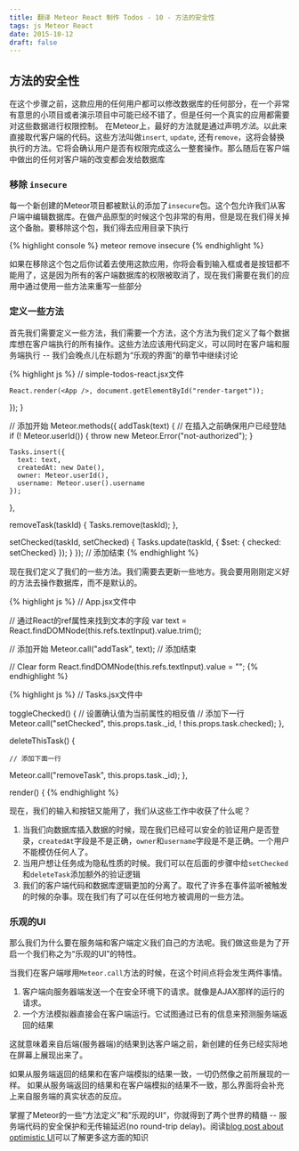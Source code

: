 ```yaml
---
title: 翻译 Meteor React 制作 Todos - 10 - 方法的安全性
tags: js Meteor React
date: 2015-10-12
draft: false
---
```


## 方法的安全性

在这个步骤之前，这款应用的任何用户都可以修改数据库的任何部分，在一个非常有意思的小项目或者演示项目中可能已经不错了，但是任何一个真实的应用都需要对这些数据进行权限控制。
在Meteor上，最好的方法就是通过声明*方法*。以此来直接取代客户端的代码。这些方法叫做`insert`, `update`, 还有`remove`，这将会替换执行的方法。它将会确认用户是否有权限完成这么一整套操作。那么随后在客户端中做出的任何对客户端的改变都会发给数据库

### 移除 `insecure`

每一个新创建的Meteor项目都被默认的添加了`insecure`包。这个包允许我们从客户端中编辑数据库。在做产品原型的时候这个包非常的有用，但是现在我们得关掉这个备胎。要移除这个包，我们得去应用目录下执行

{% highlight console %}
meteor remove insecure
{% endhighlight %}

如果在移除这个包之后你试着去使用这款应用，你将会看到输入框或者是按钮都不能用了，这是因为所有的客户端数据库的权限被取消了，现在我们需要在我们的应用中通过使用一些方法来重写一些部分

### 定义一些方法

首先我们需要定义一些方法，我们需要一个方法，这个方法为我们定义了每个数据库想在客户端执行的所有操作。这些方法应该用代码定义，可以同时在客户端和服务端执行 -- 我们会晚点儿在标题为“乐观的界面”的章节中继续讨论

{% highlight js %}
// simple-todos-react.jsx文件

    React.render(<App />, document.getElementById("render-target"));
  });
}

// 添加开始
Meteor.methods({
  addTask(text) {
    // 在插入之前确保用户已经登陆
    if (! Meteor.userId()) {
      throw new Meteor.Error("not-authorized");
    }
 
    Tasks.insert({
      text: text,
      createdAt: new Date(),
      owner: Meteor.userId(),
      username: Meteor.user().username
    });
  },
 
  removeTask(taskId) {
    Tasks.remove(taskId);
  },
 
  setChecked(taskId, setChecked) {
    Tasks.update(taskId, { $set: { checked: setChecked} });
  }
});
// 添加结束
{% endhighlight %}

现在我们定义了我们的一些方法。我们需要去更新一些地方。我会要用刚刚定义好的方法去操作数据库，而不是默认的。

{% highlight js %}
// App.jsx文件中

// 通过React的ref属性来找到文本的字段
var text = React.findDOMNode(this.refs.textInput).value.trim();

// 添加开始
Meteor.call("addTask", text);
// 添加结束

// Clear form
React.findDOMNode(this.refs.textInput).value = "";
{% endhighlight %}

{% highlight js %}
// Tasks.jsx文件中
 
toggleChecked() {
  // 设置确认值为当前属性的相反值
  // 添加下一行
  Meteor.call("setChecked", this.props.task._id, ! this.props.task.checked);
},

deleteThisTask() {

	// 添加下面一行
  Meteor.call("removeTask", this.props.task._id);
},

render() {
{% endhighlight %}

现在，我们的输入和按钮又能用了，我们从这些工作中收获了什么呢？

1. 当我们向数据库插入数据的时候，现在我们已经可以安全的验证用户是否登录，`createdAt`字段是不是正确，`owner`和`username`字段是不是正确。一个用户不能模仿任何人了。
2. 当用户想让任务成为隐私性质的时候。我们可以在后面的步骤中给`setChecked`和`deleteTask`添加额外的验证逻辑
3. 我们的客户端代码和数据库逻辑更加的分离了。取代了许多在事件监听被触发的时候的杂事。现在我们有了可以在任何地方被调用的一些方法。

### 乐观的UI

那么我们为什么要在服务端和客户端定义我们自己的方法呢。我们做这些是为了开启一个我们称之为“乐观的UI”的特性。

当我们在客户端嗲用`Meteor.call`方法的时候，在这个时间点将会发生两件事情。

1. 客户端向服务器端发送一个在安全环境下的请求。就像是AJAX那样的运行的请求。
2. 一个方法模拟器直接会在客户端运行。它试图通过已有的信息来预测服务端返回的结果

这就意味着来自后端(服务器端)的结果到达客户端之前，新创建的任务已经实际地在屏幕上展现出来了。

如果从服务端返回的结果和在客户端模拟的结果一致，一切仍然像之前所展现的一样。
如果从服务端返回的结果和在客户端模拟的结果不一致，那么界面将会补充上来自服务端的真实状态的反应。

掌握了Meteor的一些“方法定义”和”乐观的UI“，你就得到了两个世界的精髓 -- 服务端代码的安全保护和无传输延迟(no round-trip delay)。阅读[blog post about optimistic UI](http://info.meteor.com/blog/optimistic-ui-with-meteor-latency-compensation)可以了解更多这方面的知识
